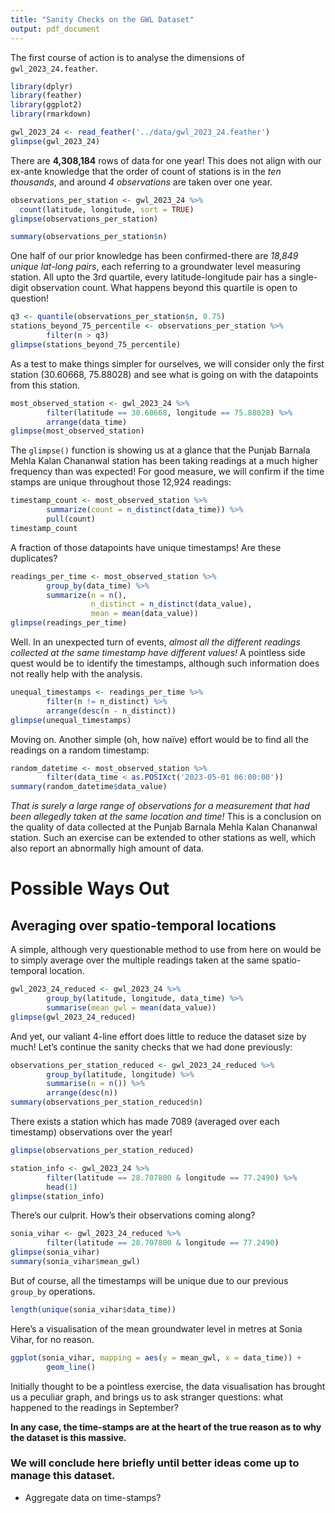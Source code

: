 ```yaml
---
title: "Sanity Checks on the GWL Dataset"
output: pdf_document
---
```


The first course of action is to analyse the dimensions of `gwl_2023_24.feather`.
```r
library(dplyr)
library(feather)
library(ggplot2)
library(rmarkdown)

gwl_2023_24 <- read_feather('../data/gwl_2023_24.feather')
glimpse(gwl_2023_24)
```
There are **4,308,184** rows of data for one year! This does not align with our ex-ante knowledge that the order
of count of stations is in the _ten thousands_, and around _4 observations_ are taken over one year.
```r
observations_per_station <- gwl_2023_24 %>%
  count(latitude, longitude, sort = TRUE)
glimpse(observations_per_station)
```
```r
summary(observations_per_station$n)
```
One half of our prior knowledge has been confirmed-there are _18,849 unique lat-long pairs_, each referring to a
groundwater level measuring station.
All upto the 3rd quartile, every latitude-longitude pair has a single-digit observation count.
What happens beyond this quartile is open to question!
```r
q3 <- quantile(observations_per_station$n, 0.75)
stations_beyond_75_percentile <- observations_per_station %>%
        filter(n > q3)
glimpse(stations_beyond_75_percentile)
```
As a test to make things simpler for ourselves, we will consider only the first station (30.60668, 75.88028) and see what
is going on with the datapoints from this station.

```r
most_observed_station <- gwl_2023_24 %>%
        filter(latitude == 30.60668, longitude == 75.88028) %>%
        arrange(data_time)
glimpse(most_observed_station)
```
The `glimpse()` function is showing us at a glance that the Punjab Barnala Mehla Kalan Chananwal station has been
taking readings at a much higher frequency than was expected! For good measure, we will confirm if the time stamps
are unique throughout those 12,924 readings:
```r
timestamp_count <- most_observed_station %>%
        summarize(count = n_distinct(data_time)) %>%
        pull(count)
timestamp_count
```
A fraction of those datapoints have unique timestamps! Are these duplicates?
```r
readings_per_time <- most_observed_station %>%
        group_by(data_time) %>%
        summarize(n = n(),
                  n_distinct = n_distinct(data_value),
                  mean = mean(data_value))
glimpse(readings_per_time)
```
Well.
In an unexpected turn of events, _almost all the different readings collected at the same timestamp have different values!_
A pointless side quest would be to identify the timestamps, although such information does not really help with the analysis.
```r
unequal_timestamps <- readings_per_time %>%
        filter(n != n_distinct) %>%
        arrange(desc(n - n_distinct))
glimpse(unequal_timestamps)
```
Moving on.
Another simple (oh, how naïve) effort would be to find all the readings on a random timestamp:
```r
random_datetime <- most_observed_station %>%
        filter(data_time < as.POSIXct('2023-05-01 06:00:00'))
summary(random_datetime$data_value)
```
_That is surely a large range of observations for a measurement that had been allegedly taken at the same location
and time!_ This is a conclusion on the quality of data collected at the Punjab Barnala Mehla Kalan Chananwal station.
Such an exercise can be extended to other stations as well, which also report an abnormally high amount of data.

# Possible Ways Out
## Averaging over spatio-temporal locations
A simple, although very questionable method to use from here on would be to simply average over the multiple readings
taken at the same spatio-temporal location.
```r
gwl_2023_24_reduced <- gwl_2023_24 %>%
        group_by(latitude, longitude, data_time) %>%
        summarise(mean_gwl = mean(data_value))
glimpse(gwl_2023_24_reduced)
```
And yet, our valiant 4-line effort does little to reduce the dataset size by much!
Let's continue the sanity checks that we had done previously:
```r
observations_per_station_reduced <- gwl_2023_24_reduced %>%
        group_by(latitude, longitude) %>%
        summarise(n = n()) %>%
        arrange(desc(n))
summary(observations_per_station_reduced$n)
```
There exists a station which has made 7089 (averaged over each timestamp) observations over the year!
```r
glimpse(observations_per_station_reduced)
```
```r
station_info <- gwl_2023_24 %>%
        filter(latitude == 28.707800 & longitude == 77.2490) %>%
        head(1)
glimpse(station_info)
```
There's our culprit. How's their observations coming along?
```r
sonia_vihar <- gwl_2023_24_reduced %>%
        filter(latitude == 28.707800 & longitude == 77.2490)
glimpse(sonia_vihar)
summary(sonia_vihar$mean_gwl)
```
But of course, all the timestamps will be unique due to our previous `group_by` operations.
```r
length(unique(sonia_vihar$data_time))
```
Here's a visualisation of the mean groundwater level in metres at Sonia Vihar, for no reason.
```r
ggplot(sonia_vihar, mapping = aes(y = mean_gwl, x = data_time)) +
        geom_line()
```


Initially thought to be a pointless exercise, the data visualisation has brought us a peculiar graph, and brings us
to ask stranger questions: what happened to the readings in September?

**In any case, the time-stamps are at the heart of the true reason as to why the dataset is this massive.**

### We will conclude here briefly until better ideas come up to manage this dataset.
- Aggregate data on time-stamps?